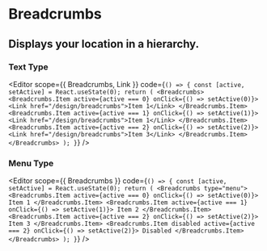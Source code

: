 
<Spacer y={0.6} />

# Breadcrumbs

<Spacer y={0.8} />

## Displays your location in a hierarchy.

<Spacer />

### Text Type

<Spacer />

<Editor
  scope={{ Breadcrumbs, Link }}
  code={`() => {
  const [active, setActive] = React.useState(0);
  return (
    <Breadcrumbs>
      <Breadcrumbs.Item active={active === 0} onClick={() => setActive(0)}>
        <Link href="/design/breadcrumbs">Item 1</Link>
      </Breadcrumbs.Item>
      <Breadcrumbs.Item active={active === 1} onClick={() => setActive(1)}>
        <Link href="/design/breadcrumbs">Item 1</Link>
      </Breadcrumbs.Item>
      <Breadcrumbs.Item active={active === 2} onClick={() => setActive(2)}>
        <Link href="/design/breadcrumbs">Item 3</Link>
      </Breadcrumbs.Item>
    </Breadcrumbs>
  );
}`}
/>

<Spacer y={2} />

### Menu Type

<Editor
  scope={{ Breadcrumbs }}
  code={`() => {
  const [active, setActive] = React.useState(0);
  return (
    <Breadcrumbs type="menu">
      <Breadcrumbs.Item active={active === 0} onClick={() => setActive(0)}>
        Item 1
      </Breadcrumbs.Item>
      <Breadcrumbs.Item active={active === 1} onClick={() => setActive(1)}>
        Item 2
      </Breadcrumbs.Item>
      <Breadcrumbs.Item active={active === 2} onClick={() => setActive(2)}>
        Item 3
      </Breadcrumbs.Item>
      <Breadcrumbs.Item disabled active={active === 2} onClick={() => setActive(2)}>
        Disabled
      </Breadcrumbs.Item>
    </Breadcrumbs>
  );
}`}
/>

<Spacer y={4} />
